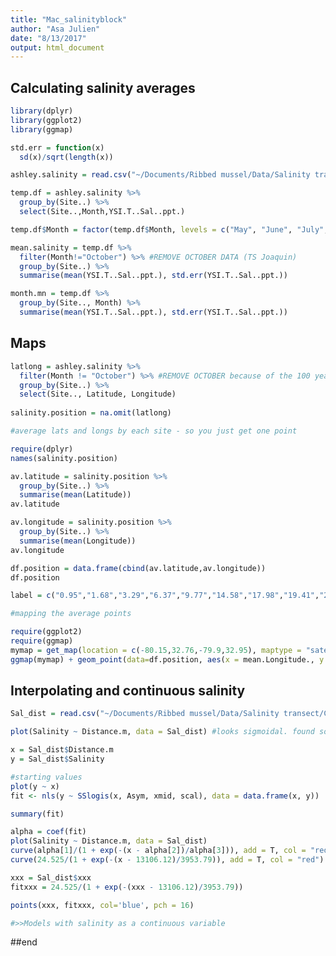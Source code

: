 ```yaml
---
title: "Mac_salinityblock"
author: "Asa Julien"
date: "8/13/2017"
output: html_document
---
```

## Calculating salinity averages
```r

library(dplyr)
library(ggplot2)
library(ggmap)

std.err = function(x)
  sd(x)/sqrt(length(x))

ashley.salinity = read.csv("~/Documents/Ribbed mussel/Data/Salinity transect/CSV files/Ashley_salinity.csv")

temp.df = ashley.salinity %>%
  group_by(Site..) %>%
  select(Site..,Month,YSI.T..Sal..ppt.)

temp.df$Month = factor(temp.df$Month, levels = c("May", "June", "July","August","September","October")) #Ordering the months

mean.salinity = temp.df %>%
  filter(Month!="October") %>% #REMOVE OCTOBER DATA (TS Joaquin)
  group_by(Site..) %>%
  summarise(mean(YSI.T..Sal..ppt.), std.err(YSI.T..Sal..ppt.))

month.mn = temp.df %>%
  group_by(Site.., Month) %>%
  summarise(mean(YSI.T..Sal..ppt.), std.err(YSI.T..Sal..ppt.))
```

## Maps
```r
latlong = ashley.salinity %>%
  filter(Month != "October") %>% #REMOVE OCTOBER because of the 100 year flood (Hurricane Joaquin)
  group_by(Site..) %>%
  select(Site.., Latitude, Longitude)
  
salinity.position = na.omit(latlong)

#average lats and longs by each site - so you just get one point

require(dplyr)
names(salinity.position)

av.latitude = salinity.position %>%
  group_by(Site..) %>%
  summarise(mean(Latitude))
av.latitude

av.longitude = salinity.position %>%
  group_by(Site..) %>%
  summarise(mean(Longitude))
av.longitude

df.position = data.frame(cbind(av.latitude,av.longitude))
df.position

label = c("0.95","1.68","3.29","6.37","9.77","14.58","17.98","19.41","23.79","23.87")

#mapping the average points

require(ggplot2)
require(ggmap)
mymap = get_map(location = c(-80.15,32.76,-79.9,32.95), maptype = "satellite")
ggmap(mymap) + geom_point(data=df.position, aes(x = mean.Longitude., y = mean.Latitude.), size=3, color = "purple") + geom_text(data = df.position, aes(x=mean.Longitude.,y=mean.Latitude.,label = label), size=4, color="white", vjust=1, hjust=0) + labs(x="Longitude", y="Latitude") + theme(axis.text = element_text(size=16, face = "bold"), axis.title = element_text(size = 20, face = "bold"), strip.text = element_text(size=18, face = "bold"))
```

## Interpolating and continuous salinity
```r

Sal_dist = read.csv("~/Documents/Ribbed mussel/Data/Salinity transect/CSV files/Salinity_distance.csv")

plot(Salinity ~ Distance.m, data = Sal_dist) #looks sigmoidal. found something online

x = Sal_dist$Distance.m
y = Sal_dist$Salinity

#starting values
plot(y ~ x)
fit <- nls(y ~ SSlogis(x, Asym, xmid, scal), data = data.frame(x, y))

summary(fit)

alpha = coef(fit)
plot(Salinity ~ Distance.m, data = Sal_dist)
curve(alpha[1]/(1 + exp(-(x - alpha[2])/alpha[3])), add = T, col = "red")  # Fitted model
curve(24.525/(1 + exp(-(x - 13106.12)/3953.79)), add = T, col = "red")

xxx = Sal_dist$xxx
fitxxx = 24.525/(1 + exp(-(xxx - 13106.12)/3953.79))

points(xxx, fitxxx, col='blue', pch = 16)

#>>Models with salinity as a continuous variable

```

##end